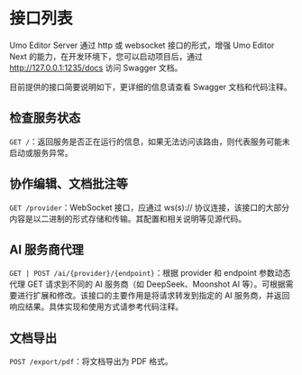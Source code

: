 # 接口列表

Umo Editor Server 通过 http 或 websocket 接口的形式，增强 Umo Editor Next 的能力，在开发环境下，您可以启动项目后，通过 http://127.0.0.1:1235/docs 访问 Swagger 文档。

目前提供的接口简要说明如下，更详细的信息请查看 Swagger 文档和代码注释。

## 检查服务状态

`GET /`：返回服务是否正在运行的信息，如果无法访问该路由，则代表服务可能未启动或服务异常。

## 协作编辑、文档批注等

`GET /provider`：WebSocket 接口，应通过 ws(s):// 协议连接，该接口的大部分内容是以二进制的形式存储和传输。其配置和相关说明等见源代码。

## AI 服务商代理
`GET | POST /ai/{provider}/{endpoint}`：根据 provider 和 endpoint 参数动态代理 GET 请求到不同的 AI 服务商（如 DeepSeek、Moonshot AI 等）。可根据需要进行扩展和修改。该接口的主要作用是将请求转发到指定的 AI 服务商，并返回响应结果。具体实现和使用方式请参考代码注释。

## 文档导出

`POST /export/pdf`：将文档导出为 PDF 格式。
